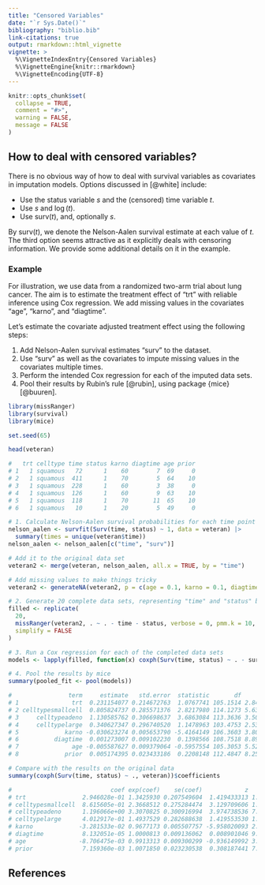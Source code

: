 ```yaml
---
title: "Censored Variables"
date: "`r Sys.Date()`"
bibliography: "biblio.bib"
link-citations: true
output: rmarkdown::html_vignette
vignette: >
  %\VignetteIndexEntry{Censored Variables}
  %\VignetteEngine{knitr::rmarkdown}
  %\VignetteEncoding{UTF-8}
---
```


```r
knitr::opts_chunk$set(
  collapse = TRUE,
  comment = "#>",
  warning = FALSE,
  message = FALSE
)
```

## How to deal with censored variables?

There is no obvious way of how to deal with survival variables as covariates in imputation models. Options discussed in [@white] include:

- Use the status variable $s$ and the (censored) time variable $t$.
- Use $s$ and $\log(t)$.
- Use $\text{surv}(t)$, and, optionally $s$.

By $\text{surv}(t)$, we denote the Nelson-Aalen survival estimate at each value of $t$. The third option seems attractive as it explicitly deals with censoring information. We provide some additional details on it in the example.

### Example

For illustration, we use data from a randomized two-arm trial about lung cancer. The aim is to estimate the treatment effect of "trt" with reliable inference using Cox regression. We add missing values in the covariates "age", "karno", and "diagtime".

Let's estimate the covariate adjusted treatment effect using the following steps:

1. Add Nelson-Aalen survival estimates "surv" to the dataset.
2. Use "surv" as well as the covariates to impute missing values in the covariates multiple times.
3. Perform the intended Cox regression for each of the imputed data sets.
4. Pool their results by Rubin's rule [@rubin], using package {mice} [@buuren].

```r
library(missRanger)
library(survival)
library(mice)

set.seed(65)

head(veteran)

#   trt celltype time status karno diagtime age prior
# 1   1 squamous   72      1    60        7  69     0
# 2   1 squamous  411      1    70        5  64    10
# 3   1 squamous  228      1    60        3  38     0
# 4   1 squamous  126      1    60        9  63    10
# 5   1 squamous  118      1    70       11  65    10
# 6   1 squamous   10      1    20        5  49     0

# 1. Calculate Nelson-Aalen survival probabilities for each time point
nelson_aalen <- survfit(Surv(time, status) ~ 1, data = veteran) |>
  summary(times = unique(veteran$time))
nelson_aalen <- nelson_aalen[c("time", "surv")]

# Add it to the original data set
veteran2 <- merge(veteran, nelson_aalen, all.x = TRUE, by = "time")

# Add missing values to make things tricky
veteran2 <- generateNA(veteran2, p = c(age = 0.1, karno = 0.1, diagtime = 0.1))

# 2. Generate 20 complete data sets, representing "time" and "status" by "surv"
filled <- replicate(
  20, 
  missRanger(veteran2, . ~ . - time - status, verbose = 0, pmm.k = 10, num.trees = 100), 
  simplify = FALSE
)

# 3. Run a Cox regression for each of the completed data sets
models <- lapply(filled, function(x) coxph(Surv(time, status) ~ . - surv, x))

# 4. Pool the results by mice
summary(pooled_fit <- pool(models))

#                term     estimate   std.error  statistic       df      p.value
# 1               trt  0.231154077 0.214672763  1.0767741 105.1514 2.840454e-01
# 2 celltypesmallcell  0.805824737 0.285571376  2.8217980 114.1273 5.634607e-03
# 3     celltypeadeno  1.130585762 0.306698637  3.6863084 113.3636 3.506786e-04
# 4     celltypelarge  0.340627347 0.296740520  1.1478963 103.4753 2.536583e-01
# 5             karno -0.030623274 0.005653790 -5.4164149 106.3603 3.806255e-07
# 6          diagtime  0.001273007 0.009102230  0.1398566 108.7518 8.890320e-01
# 7               age -0.005587627 0.009379064 -0.5957554 105.3053 5.526170e-01
# 8             prior  0.005174395 0.023433186  0.2208148 112.4847 8.256369e-01

# Compare with the results on the original data
summary(coxph(Surv(time, status) ~ ., veteran))$coefficients

#                            coef exp(coef)    se(coef)            z     Pr(>|z|)
# trt                2.946028e-01 1.3425930 0.207549604  1.419433313 1.557727e-01
# celltypesmallcell  8.615605e-01 2.3668512 0.275284474  3.129709606 1.749792e-03
# celltypeadeno      1.196066e+00 3.3070825 0.300916994  3.974738536 7.045662e-05
# celltypelarge      4.012917e-01 1.4937529 0.282688638  1.419553530 1.557377e-01
# karno             -3.281533e-02 0.9677173 0.005507757 -5.958020093 2.553121e-09
# diagtime           8.132051e-05 1.0000813 0.009136062  0.008901046 9.928981e-01
# age               -8.706475e-03 0.9913313 0.009300299 -0.936149992 3.491960e-01
# prior              7.159360e-03 1.0071850 0.023230538  0.308187441 7.579397e-01
```

## References
